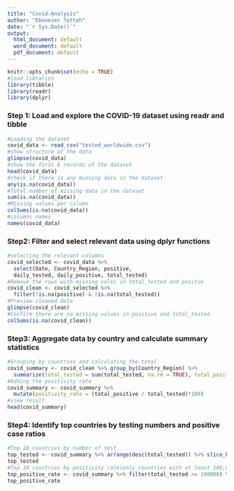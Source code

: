 ```yaml
---
title: "Covid-Analysis"
author: "Ebenezer Tetteh"
date: "`r Sys.Date()`"
output:
  html_document: default
  word_document: default
  pdf_document: default
---
```


```r
knitr::opts_chunk$set(echo = TRUE)
#load libraries
library(tibble)
library(readr)
library(dplyr)
```
### Step 1: Load and explore the COVID-19 dataset using readr and tibble
```r
#Loading the dataset
covid_data <- read_csv("tested_worldwide.csv")
#show structure of the data
glimpse(covid_data)
#show the first 6 records of the dataset
head(covid_data)
#check if there is any missing data in the dataset
any(is.na(covid_data))
#Total number of missing data in the dataset
sum(is.na(covid_data))
#Missing values per column
colSums(is.na(covid_data))
#columns names
names(covid_data)
```

### Step2: Filter and select relevant data using dplyr functions
```r
#selecting the relevant columns
covid_selected <- covid_data %>% 
  select(Date, Country_Region, positive,
  daily_tested, daily_positive, total_tested)
#Remove the rows with missing vales in total_tested and positve
covid_clean <- covid_selected %>% 
  filter(!is.na(positive) & !is.na(total_tested))
#Preview cleaned data
glimpse(covid_clean)
#Confirm there are no missing values in positive and total_tested
colSums(is.na(covid_clean))
```
### Step3: Aggregate data by country and calculate summary statistics
```r
#Grouping by countries and calculating the total
covid_summary <- covid_clean %>% group_by(Country_Region) %>%
  summarize(total_tested = sum(total_tested, na.rm = TRUE), total_positive = sum(positive, na.rm = TRUE))
#Adding the positivity rate
covid_summary <- covid_summary %>% 
  mutate(positivity_rate = (total_positive / total_tested)*100)
#view result
head(covid_summary)
```

### Step4: Identify top countries by testing numbers and positive case ratios
```r
#Top 10 countries by number of test
top_tested <- covid_summary %>% arrange(desc(total_tested)) %>% slice_head(n=10)
top_tested
#Top 10 countries by positivity rate(only countries with at least 100,000 tests)
top_positive_rate <- covid_summary %>% filter(total_tested >= 100000) %>% arrange(desc(positivity_rate)) %>% slice_head(n=10) 
top_positive_rate
```